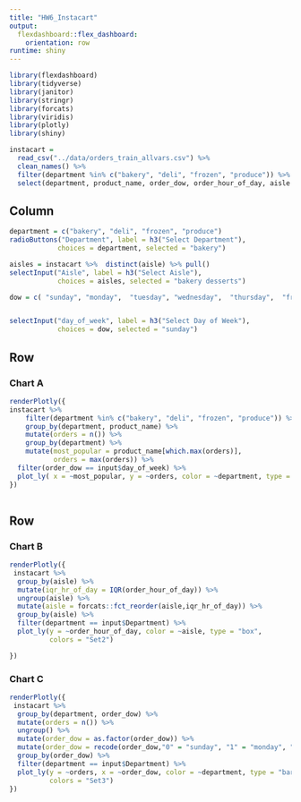 ```yaml
---
title: "HW6_Instacart"
output: 
  flexdashboard::flex_dashboard:
    orientation: row
runtime: shiny
---
```


```r
library(flexdashboard)
library(tidyverse)
library(janitor)
library(stringr)
library(forcats)
library(viridis)
library(plotly)
library(shiny)
```

```r
instacart = 
  read_csv("../data/orders_train_allvars.csv") %>%
  clean_names() %>%
  filter(department %in% c("bakery", "deli", "frozen", "produce")) %>%
  select(department, product_name, order_dow, order_hour_of_day, aisle )

```

Column {.sidebar}
-----------------------------------------------------------------------


```r
department = c("bakery", "deli", "frozen", "produce")
radioButtons("Department", label = h3("Select Department"),
            choices = department, selected = "bakery")
```

```r
aisles = instacart %>%  distinct(aisle) %>% pull()
selectInput("Aisle", label = h3("Select Aisle"),
            choices = aisles, selected = "bakery desserts")
```

```r
dow = c( "sunday", "monday",  "tuesday", "wednesday",  "thursday",  "friday",  "saturday")


selectInput("day_of_week", label = h3("Select Day of Week"),
            choices = dow, selected = "sunday")
```

Row
-----------------------------------------------------------------------

### Chart A

```r
renderPlotly({ 
instacart %>%
    filter(department %in% c("bakery", "deli", "frozen", "produce")) %>%
    group_by(department, product_name) %>%
    mutate(orders = n()) %>%
    group_by(department) %>%
    mutate(most_popular = product_name[which.max(orders)],
           orders = max(orders)) %>%
  filter(order_dow == input$day_of_week) %>%
  plot_ly( x = ~most_popular, y = ~orders, color = ~department, type = "bar")
})
  

```

Row {.tabset .tabset-fade}
-----------------------------------------------------------------------

### Chart B

```r
renderPlotly({ 
 instacart %>%
  group_by(aisle) %>%
  mutate(iqr_hr_of_day = IQR(order_hour_of_day)) %>% 
  ungroup(aisle) %>% 
  mutate(aisle = forcats::fct_reorder(aisle,iqr_hr_of_day)) %>%
  group_by(aisle) %>% 
  filter(department == input$Department) %>%
  plot_ly(y = ~order_hour_of_day, color = ~aisle, type = "box",
          colors = "Set2")

})


```

### Chart C

```r
renderPlotly({ 
 instacart %>% 
  group_by(department, order_dow) %>%
  mutate(orders = n()) %>%
  ungroup() %>%
  mutate(order_dow = as.factor(order_dow)) %>%
  mutate(order_dow = recode(order_dow,"0" = "sunday", "1" = "monday", "2" = "tuesday", "3" = "wednesday", "4" = "thursday", "5" = "friday", "6" = "saturday")) %>% 
  group_by(order_dow) %>%
  filter(department == input$Department) %>%
  plot_ly(y = ~orders, x = ~order_dow, color = ~department, type = "bar",
          colors = "Set3")
})
 
```

